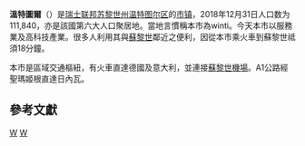 {{Infobox settlement
| name = 温特图尔
| native_name = {{lang|de|Winterthur}}
| settlement_type = [[市镇_(瑞士)|瑞士市镇]]
| image_skyline = View of Winterthur.jpg
| image_caption = 温特图尔风光
| image_seal = Wappen Winterthur.svg
| image_map = Karte Gemeinde Winterthur 2018.png
| map_caption = 温特图尔在温特图尔区的位置
| pushpin_map = Switzerland
| pushpin_label_position = bottom
| pushpin_map_caption = 温特图尔在瑞士的位置
| subdivision_type = 国家
| subdivision_name = {{CHE}}
| subdivision_type1 = [[瑞士行政区划|州]]
| subdivision_name1 = [[File:Flag_of_Canton_of_Zürich.svg|16px]] [[苏黎世州|苏黎世州]]
| subdivision_type2 = [[区_(瑞士)|区]]
| subdivision_name2 = [[温特图尔区|温特图尔区]]
| elevation_m = 439
| area_total_km2 = 68.07
| population_as_of = 2018年12月31日
| population_footnotes = <ref>{{cite web|url=https://www.bfs.admin.ch/bfs/de/home/statistiken/bevoelkerung.assetdetail.7966022.html|title=Ständige Wohnbevölkerung nach Staatsangehörigkeitskategorie, Geschlecht und Gemeinde, Provisorische Jahresergebnisse, 2018|trans_title=瑞士联邦2018年按国籍、性别和市镇划分的常住人口统计表|date=2019-04-09|publisher=[[瑞士联邦统计署|瑞士联邦统计署]]|language=de|accessdate=2019-10-26|archive-date=2019-04-11|archive-url=https://web.archive.org/web/20190411063248/https://www.bfs.admin.ch/bfs/de/home/statistiken/bevoelkerung.assetdetail.7966022.html|dead-url=no}}</ref>
| population_total = 111851 
| population_density_km2 = auto
| timezone = [[欧洲中部时间|CET]]
| utc_offset = +1
| timezone_DST = [[欧洲中部夏令时间|CEST]]
| utc_offset_DST = +2
| coordinates = {{coord|47|29|57|N|8|43|36|E|region:|display=inline,title}}
| postal_code_type = [[瑞士邮政编码系统|邮政编码]]
| postal_code = 8400-8409, 8482, 8352
| blank_name = [[瑞士市镇官方编号|官方编号]]
| blank_info = 0230
| website = {{url|www.stadt.winterthur.ch}}
}}

'''溫特圖爾'''（{{lang-de|Winterthur}}）是[[瑞士联邦|瑞士联邦]][[苏黎世州|苏黎世州]][[温特图尔区|温特图尔区]]的[[市镇_(瑞士)|市镇]]，2018年12月31日人口数为111,840，亦是該國第六大人口聚居地。當地言慣稱本市為winti。今天本市以服務業及高科技產業。很多人利用其與[[蘇黎世|蘇黎世]]鄰近之便利，因從本市乘火車到蘇黎世祗須18分鐘。

本市是區域交通樞紐，有火車直達德國及意大利，並連接[[蘇黎世機場|蘇黎世機場]]。A1公路經聖瑪姬根直達日內瓦。

== 參考文獻 ==
{{reflist}}

{{Swiss-geo-stub}}
{{Authority control}}
[[Category:瑞士城市|W]]
[[Category:蘇黎世州的市鎮|W]]